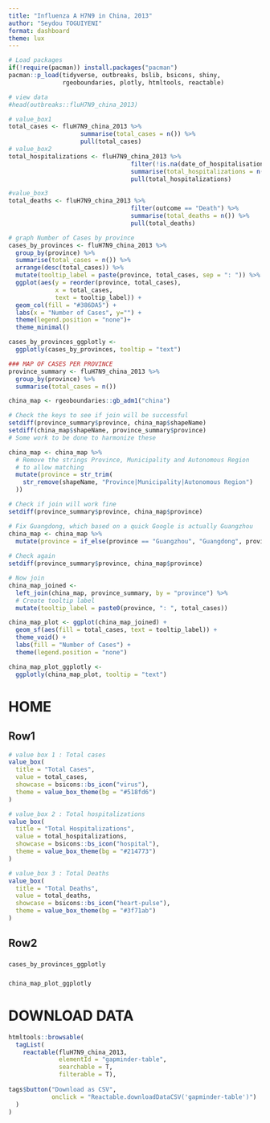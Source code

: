 ```yaml
---
title: "Influenza A H7N9 in China, 2013"
author: "Seydou TOGUIYENI"
format: dashboard
theme: lux
---
```


```r
# Load packages 
if(!require(pacman)) install.packages("pacman")
pacman::p_load(tidyverse, outbreaks, bslib, bsicons, shiny, 
               rgeoboundaries, plotly, htmltools, reactable)

# view data
#head(outbreaks::fluH7N9_china_2013)

```


```r
# value_box1
total_cases <- fluH7N9_china_2013 %>%
                    summarise(total_cases = n()) %>%
                    pull(total_cases)
# value_box2
total_hospitalizations <- fluH7N9_china_2013 %>%
                                  filter(!is.na(date_of_hospitalisation)) %>%
                                  summarise(total_hospitalizations = n()) %>%
                                  pull(total_hospitalizations)

#value_box3
total_deaths <- fluH7N9_china_2013 %>%
                                  filter(outcome == "Death") %>%
                                  summarise(total_deaths = n()) %>%
                                  pull(total_deaths)
```


```r
# graph Number of Cases by province
cases_by_provinces <- fluH7N9_china_2013 %>% 
  group_by(province) %>% 
  summarise(total_cases = n()) %>%
  arrange(desc(total_cases)) %>% 
  mutate(tooltip_label = paste(province, total_cases, sep = ": ")) %>% 
  ggplot(aes(y = reorder(province, total_cases), 
             x = total_cases, 
             text = tooltip_label)) + 
  geom_col(fill = "#386DA5") + 
  labs(x = "Number of Cases", y="") + 
  theme(legend.position = "none")+
  theme_minimal()

cases_by_provinces_ggplotly <- 
  ggplotly(cases_by_provinces, tooltip = "text")
```



```r
### MAP OF CASES PER PROVINCE
province_summary <- fluH7N9_china_2013 %>% 
  group_by(province) %>% 
  summarise(total_cases = n()) 

china_map <- rgeoboundaries::gb_adm1("china")

# Check the keys to see if join will be successful
setdiff(province_summary$province, china_map$shapeName)
setdiff(china_map$shapeName, province_summary$province)
# Some work to be done to harmonize these

china_map <- china_map %>%
  # Remove the strings Province, Municipality and Autonomous Region 
  # to allow matching
  mutate(province = str_trim(
    str_remove(shapeName, "Province|Municipality|Autonomous Region")
  ))

# Check if join will work fine
setdiff(province_summary$province, china_map$province)

# Fix Guangdong, which based on a quick Google is actually Guangzhou
china_map <- china_map %>% 
  mutate(province = if_else(province == "Guangzhou", "Guangdong", province)) 
  
# Check again
setdiff(province_summary$province, china_map$province)

# Now join
china_map_joined <- 
  left_join(china_map, province_summary, by = "province") %>% 
  # Create tooltip label 
  mutate(tooltip_label = paste0(province, ": ", total_cases))

china_map_plot <- ggplot(china_map_joined) +
  geom_sf(aes(fill = total_cases, text = tooltip_label)) + 
  theme_void() +
  labs(fill = "Number of Cases") + 
  theme(legend.position = "none")

china_map_plot_ggplotly <- 
  ggplotly(china_map_plot, tooltip = "text")
```



# HOME 

## Row1 {height=25%}

```r
# value box 1 : Total cases
value_box(
  title = "Total Cases",
  value = total_cases,
  showcase = bsicons::bs_icon("virus"),
  theme = value_box_theme(bg = "#518fd6")
)
```


```r
# value_box 2 : Total hospitalizations
value_box(
  title = "Total Hospitalizations",
  value = total_hospitalizations,
  showcase = bsicons::bs_icon("hospital"),
  theme = value_box_theme(bg = "#214773")
)
```


```r
# value_box 3 : Total Deaths
value_box(
  title = "Total Deaths",
  value = total_deaths,
  showcase = bsicons::bs_icon("heart-pulse"),
  theme = value_box_theme(bg = "#3f71ab")
)
```


## Row2

### {width=35%}

```r
cases_by_provinces_ggplotly
```

###

```r
china_map_plot_ggplotly
```


# DOWNLOAD DATA

```r
htmltools::browsable(
  tagList(
    reactable(fluH7N9_china_2013, 
              elementId = "gapminder-table", 
              searchable = T, 
              filterable = T), 
    
tags$button("Download as CSV", 
            onclick = "Reactable.downloadDataCSV('gapminder-table')")
  )
)
```



